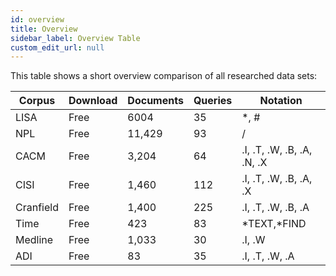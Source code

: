 ```yaml
---
id: overview
title: Overview
sidebar_label: Overview Table
custom_edit_url: null
---
```

This table shows a short overview comparison of all researched data sets:


| Corpus                   | Download | Documents | Queries | Notation                        |
|--------------------------|----------|-----------|---------|---------------------------------|
| LISA                     | Free     | 6004      | 35      | *, #                            |
| NPL                      | Free     | 11,429    | 93      |  /                              |
| CACM                     | Free     | 3,204     | 64      |  .I, .T, .W, .B, .A, .N, .X     |
| CISI                     | Free     | 1,460     | 112     |  .I, .T, .W, .B, .A, .X         |
| Cranfield                | Free     | 1,400     | 225     | .I, .T, .W, .B, .A              |
| Time                     | Free     | 423       | 83      | \*TEXT,\*FIND                   |
| Medline                  | Free     | 1,033     | 30      | .I, .W                          |
| ADI                      | Free     | 83        | 35      | .I, .T, .W, .A                  |